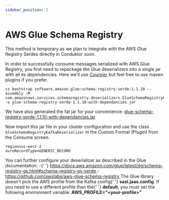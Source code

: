 ```yaml
---
sidebar_position: 2
---
```



# AWS Glue Schema Registry

<InfoBox type="info">
  This method is temporary as we plan to integrate with the AWS Glue Registry Serdes directly in
  Conduktor soon.
</InfoBox>

In order to successfully consume messages serialized with AWS Glue Registry, you first need to repackage the Glue deserializers into a single jar with all its dependencies. Here we'll use <a href="https://get-coursier.io/docs/cli-bootstrap#assemblies" target="_blank">Coursier</a> but feel free to use maven plugins if you prefer.

```
cs bootstrap software.amazon.glue:schema-registry-serde:1.1.10 --assembly -M com.amazonaws.services.schemaregistry.deserializers.GlueSchemaRegistryKafkaDeserializer -o glue-schema-registry-serde-1.1.10-with-dependancies.jar
```

We have also generated the fat jar for your convenience: <a href="../../assets/assets/glue-schema-registry-serde-1.1.10-with-dependancies.jar">glue-schema-registry-serde-1.1.10-with-dependancies.jar</a>

Now import this jar file in your cluster configuration and use the class `GlueSchemaRegistryKafkaDeserializer` in the Custom Format (Plugin) from the Consume screen.

```
region=us-west-2
avroRecordType=GENERIC_RECORD
```

<InfoBox type="success">
  You can further configure your deserializer as described in the Glue documentation: &#x20; -{' '}
  <a
    href="https://docs.aws.amazon.com/glue/latest/dg/schema-registry-gs.html#schema-registry-gs-serde"
    target="_blank"
  >
    https://docs.aws.amazon.com/glue/latest/dg/schema-registry-gs.html#schema-registry-gs-serde
  </a>
  - <a href="https://github.com/awslabs/aws-glue-schema-registry" target="_blank">
    https://github.com/awslabs/aws-glue-schema-registry
  </a>
</InfoBox>

<InfoBox type="warning">
  The Glue library doesn't pick the AWS profile from the Kafka config{' '}
  <strong>sasl.jaas.config</strong>. If you need to use a different profile than the{' '}
  <strong>default</strong>, you must set the following environment variable:
  <strong>AWS_PROFILE="&#60;your-profile&#62;"</strong>
</InfoBox>
